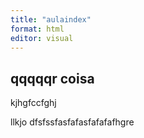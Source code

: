 ```yaml
---
title: "aulaindex"
format: html
editor: visual
---
```


## qqqqqr coisa

kjhgfccfghj

llkjo dfsfssfasfafasfafafafhgre
